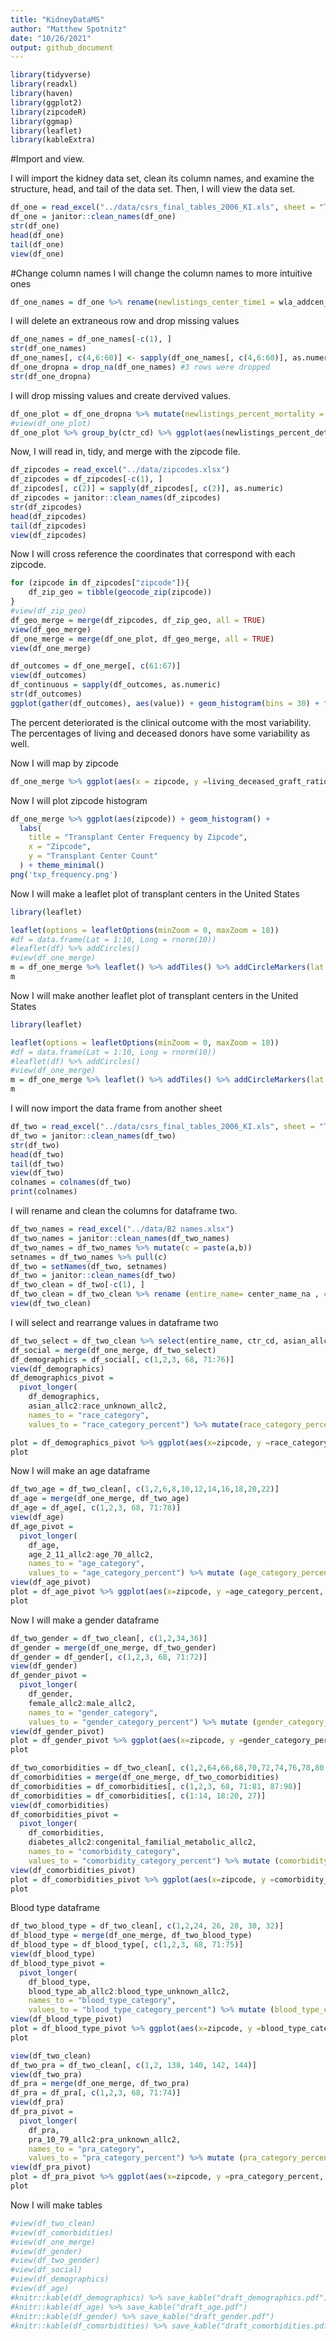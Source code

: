```yaml
---
title: "KidneyDataMS"
author: "Matthew Spotnitz"
date: "10/26/2021"
output: github_document
---
```


```r
library(tidyverse)
library(readxl)
library(haven)
library(ggplot2)
library(zipcodeR)
library(ggmap)
library(leaflet)
library(kableExtra)
```

#Import and view.

I will import the kidney data set, clean its column names, and examine the structure, head, and tail of the data set. Then, I will view the data set.
```r
df_one = read_excel("../data/csrs_final_tables_2006_KI.xls", sheet = "Table B1")
df_one = janitor::clean_names(df_one)
str(df_one)
head(df_one)
tail(df_one)
view(df_one)
```

#Change column names
I will change the column names to more intuitive ones
```r
df_one_names = df_one %>% rename(newlistings_center_time1 = wla_addcen_nc1, newlistings_center_time2 = wla_addcen_nc2, newlistings_center_all = wla_addcen_pcz,newlistings_regional = wla_addcen_prz, newlistings_usa = wla_addcen_puz)  %>% rename( endlistings_center_time1 = wla_end_nc1, endlistings_center_time2 = wla_end_nc2, endlistings_center_all = wla_end_pcz, endlistings_regional = wla_end_prz, endlistings_usa = wla_end_puz) %>% rename(deteriorated_center_time1 = wla_remdet_nc1, deteriorated_center_time2 = wla_remdet_nc2, deteriorated_center_all = wla_remdet_pcz, deteriorated_regional = wla_remdet_prz, deteriorated_usa = wla_remdet_puz) %>% rename( died_center_time1 = wla_remdied_nc1, died_center_time2 = wla_remdied_nc2, died_center_all = wla_remdied_pcz, died_regional = wla_remdied_prz, died_usa = wla_remdied_puz) %>% rename(other_center_time1 = wla_remoth_nc1, other_center_time2 = wla_remoth_nc2, other_center_all = wla_remoth_pcz, other_regional = wla_remoth_prz, other_usa = wla_remoth_puz) %>% rename( recovered_center_time1 = wla_remrec_nc1, recovered_center_time2 = wla_remrec_nc2, recovered_center_all = wla_remrec_pcz, recovered_regional = wla_remrec_prz, recovered_usa = wla_remrec_puz) %>% rename(transfer_center_time1 = wla_remtfer_nc1, transfer_center_time2 = wla_remtfer_nc2, transfer_center_all = wla_remtfer_pcz, transfer_regional = wla_remtfer_prz, transfer_usa = wla_remtfer_puz) %>% rename(deceased_donor_center_time1 = wla_remtxc_nc1, deceased_donor_center_time2 = wla_remtxc_nc2, deceased_donor_center_all = wla_remtxc_pcz, deceased_donor_regional = wla_remtxc_prz, deceased_donor_usa = wla_remtxc_puz) %>% rename(living_donor_center_time1 = wla_remtxl_nc1, living_donor_center_time2 = wla_remtxl_nc2, living_donor_center_all = wla_remtxl_pcz, living_donor_regional = wla_remtxl_prz, living_donor_usa = wla_remtxl_puz) %>% rename(transplant_other_center_time1 = wla_remtxoc_nc1, transplant_other_center_time2 = wla_remtxoc_nc2, transplant_other_center_all = wla_remtxoc_pcz, transplant_other_regional = wla_remtxoc_prz, transplant_other_center_usa = wla_remtxoc_puz) %>% rename(start_waitlist_center_time1 = wla_st_nc1, start_waitlist_center_time2 = wla_st_nc2, start_waitlist_center_all = wla_st_pcz, start_waitlist_regional = wla_st_prz, start_waitlist_usa = wla_st_puz) %>% view() 
```
I will delete an extraneous row and drop missing values
```r
df_one_names = df_one_names[-c(1), ]
str(df_one_names)
df_one_names[, c(4,6:60)] <- sapply(df_one_names[, c(4,6:60)], as.numeric)
df_one_dropna = drop_na(df_one_names) #3 rows were dropped
str(df_one_dropna)
```
I will drop missing values and create dervived values.
```r
df_one_plot = df_one_dropna %>% mutate(newlistings_percent_mortality = 100*died_center_all/newlistings_center_all, newlistings_percent_deteriorated = 100*deteriorated_center_all/newlistings_center_all, newlistings_percent_transfer = 100* transfer_center_all/newlistings_center_all, newlistings_percent_living_donor = 100* living_donor_center_all/newlistings_center_all, newlistings_percent_deceased_donor = 100*deceased_donor_center_all/newlistings_center_all, newlistings_percent_recovered = 100* recovered_center_all/newlistings_center_all, living_deceased_graft_ratio = living_donor_center_all/deceased_donor_center_all)
#view(df_one_plot)
df_one_plot %>% group_by(ctr_cd) %>% ggplot(aes(newlistings_percent_deteriorated)) + geom_histogram()
```
Now, I will read in, tidy, and merge with the zipcode file.
```r
df_zipcodes = read_excel("../data/zipcodes.xlsx")
df_zipcodes = df_zipcodes[-c(1), ]
df_zipcodes[, c(2)] = sapply(df_zipcodes[, c(2)], as.numeric)
df_zipcodes = janitor::clean_names(df_zipcodes)
str(df_zipcodes)
head(df_zipcodes)
tail(df_zipcodes)
view(df_zipcodes)
```
Now I will cross reference the coordinates that correspond with each zipcode. 
```r
for (zipcode in df_zipcodes["zipcode"]){
    df_zip_geo = tibble(geocode_zip(zipcode))
}
#view(df_zip_geo)
df_geo_merge = merge(df_zipcodes, df_zip_geo, all = TRUE)
view(df_geo_merge)
df_one_merge = merge(df_one_plot, df_geo_merge, all = TRUE)
view(df_one_merge)
```

```r
df_outcomes = df_one_merge[, c(61:67)]
view(df_outcomes)
df_continuous = sapply(df_outcomes, as.numeric)
str(df_outcomes)
ggplot(gather(df_outcomes), aes(value)) + geom_histogram(bins = 30) + facet_wrap(~key, scales = 'free_x')
```
The percent deteriorated is the clinical outcome with the most variability. The percentages of living and deceased donors have some variability as well.

Now I will map by zipcode
```r
df_one_merge %>% ggplot(aes(x = zipcode, y =living_deceased_graft_ratio )) + geom_point()
```
Now I will plot zipcode histogram
```r
df_one_merge %>% ggplot(aes(zipcode)) + geom_histogram() + 
  labs(
    title = "Transplant Center Frequency by Zipcode",
    x = "Zipcode",
    y = "Transplant Center Count"
  ) + theme_minimal()
png('txp_frequency.png')
```
Now I will make a leaflet plot of transplant centers in the United States
```r
library(leaflet)

leaflet(options = leafletOptions(minZoom = 0, maxZoom = 18))
#df = data.frame(Lat = 1:10, Long = rnorm(10))
#leaflet(df) %>% addCircles()
#view(df_one_merge)
m = df_one_merge %>% leaflet() %>% addTiles() %>% addCircleMarkers(lat = ~lat, lng = ~lng)
m
```
Now I will make another leaflet plot of transplant centers in the United States
```r
library(leaflet)

leaflet(options = leafletOptions(minZoom = 0, maxZoom = 18))
#df = data.frame(Lat = 1:10, Long = rnorm(10))
#leaflet(df) %>% addCircles()
#view(df_one_merge)
m = df_one_merge %>% leaflet() %>% addTiles() %>% addCircleMarkers(lat = ~lat, lng = ~lng, color = ~newlistings_center_all)
m
```
I will now import the data frame from another sheet
```r
df_two = read_excel("../data/csrs_final_tables_2006_KI.xls", sheet = "Tables B2-B3 Center")
df_two = janitor::clean_names(df_two)
str(df_two)
head(df_two)
tail(df_two)
view(df_two)
colnames = colnames(df_two)
print(colnames)
```
I will rename and clean the columns for dataframe two.
```r
df_two_names = read_excel("../data/B2 names.xlsx")
df_two_names = janitor::clean_names(df_two_names)
df_two_names = df_two_names %>% mutate(c = paste(a,b))
setnames = df_two_names %>% pull(c)
df_two = setNames(df_two, setnames)
df_two = janitor::clean_names(df_two)
df_two_clean = df_two[-c(1), ]
df_two_clean = df_two_clean %>% rename (entire_name= center_name_na , ctr_cd = center_code_na)
view(df_two_clean)
```
I will select and rearrange values in dataframe two
```r
df_two_select = df_two_clean %>% select(entire_name, ctr_cd, asian_allc2, african_american_allc2, hispanic_latino_allc2, white_allc2, race_other_allc2, race_unknown_allc2) 
df_social = merge(df_one_merge, df_two_select)
df_demographics = df_social[, c(1,2,3, 68, 71:76)]
view(df_demographics)
df_demographics_pivot =
  pivot_longer(
    df_demographics, 
    asian_allc2:race_unknown_allc2,
    names_to = "race_category", 
    values_to = "race_category_percent") %>% mutate(race_category_percent = as.numeric(race_category_percent)) %>% mutate(race_category = as.factor(race_category))

plot = df_demographics_pivot %>% ggplot(aes(x=zipcode, y =race_category_percent, color = race_category)) + geom_point()
plot

```
Now I will make an age dataframe
```r
df_two_age = df_two_clean[, c(1,2,6,8,10,12,14,16,18,20,22)]
df_age = merge(df_one_merge, df_two_age)
df_age = df_age[, c(1,2,3, 68, 71:78)]
view(df_age)
df_age_pivot =
  pivot_longer(
    df_age, 
    age_2_11_allc2:age_70_allc2,
    names_to = "age_category", 
    values_to = "age_category_percent") %>% mutate (age_category_percent = as.numeric(age_category_percent)) %>% mutate(age_category = factor(age_category, levels =c("age_2_allc2","age_2_11_allc2", "age_12_17_allc2", "age_18_34_allc2", "age_35_49_allc2", "age_50_64_allc2", "age_65_79_allc2", "age_70_allc2")))
view(df_age_pivot)
plot = df_age_pivot %>% ggplot(aes(x=zipcode, y =age_category_percent, color = age_category)) + geom_point()
plot
```
Now I will make a gender dataframe
```r
df_two_gender = df_two_clean[, c(1,2,34,36)]
df_gender = merge(df_one_merge, df_two_gender)
df_gender = df_gender[, c(1,2,3, 68, 71:72)]
view(df_gender)
df_gender_pivot =
  pivot_longer(
    df_gender, 
    female_allc2:male_allc2,
    names_to = "gender_category", 
    values_to = "gender_category_percent") %>% mutate (gender_category_percent = as.numeric(gender_category_percent)) %>% mutate(gender_category = as.factor(gender_category))
view(df_gender_pivot)
plot = df_gender_pivot %>% ggplot(aes(x=zipcode, y =gender_category_percent, color = gender_category)) + geom_point()
plot
```

```r
df_two_comorbidities = df_two_clean[, c(1,2,64,66,68,70,72,74,76,78,80,82,126,128,130,132,138,140,142,144,146,148,150, 162, 164, 166, 168, 170, 172, 190)]
df_comorbidities = merge(df_one_merge, df_two_comorbidities)
df_comorbidities = df_comorbidities[, c(1,2,3, 68, 71:81, 87:98)]
df_comorbidities = df_comorbidities[, c(1:14, 18:20, 27)]
view(df_comorbidities)
df_comorbidities_pivot =
  pivot_longer(
    df_comorbidities, 
    diabetes_allc2:congenital_familial_metabolic_allc2,
    names_to = "comorbidity_category", 
    values_to = "comorbidity_category_percent") %>% mutate (comorbidity_category_percent = as.numeric(comorbidity_category_percent)) %>% mutate(comorbidity_category = as.factor(comorbidity_category))
view(df_comorbidities_pivot)
plot = df_comorbidities_pivot %>% ggplot(aes(x=zipcode, y =comorbidity_category_percent, color = comorbidity_category)) + geom_point()
plot

```
Blood type dataframe
```r
df_two_blood_type = df_two_clean[, c(1,2,24, 26, 28, 30, 32)]
df_blood_type = merge(df_one_merge, df_two_blood_type)
df_blood_type = df_blood_type[, c(1,2,3, 68, 71:75)]
view(df_blood_type)
df_blood_type_pivot =
  pivot_longer(
    df_blood_type, 
    blood_type_ab_allc2:blood_type_unknown_allc2,
    names_to = "blood_type_category", 
    values_to = "blood_type_category_percent") %>% mutate (blood_type_category_percent = as.numeric(blood_type_category_percent)) %>% mutate(blood_type_category = as.factor(blood_type_category))
view(df_blood_type_pivot)
plot = df_blood_type_pivot %>% ggplot(aes(x=zipcode, y =blood_type_category_percent, color = blood_type_category)) + geom_point()
plot

```

```r
view(df_two_clean)
df_two_pra = df_two_clean[, c(1,2, 138, 140, 142, 144)]
view(df_two_pra)
df_pra = merge(df_one_merge, df_two_pra)
df_pra = df_pra[, c(1,2,3, 68, 71:74)]
view(df_pra)
df_pra_pivot =
  pivot_longer(
    df_pra, 
    pra_10_79_allc2:pra_unknown_allc2,
    names_to = "pra_category", 
    values_to = "pra_category_percent") %>% mutate (pra_category_percent = as.numeric(pra_category_percent)) %>% mutate(pra_category = factor(pra_category, c("pra_0_9_allc2", "pra_10_79_allc2", "pra_80_allc2", "pra_unknown_allc2")))
view(df_pra_pivot)
plot = df_pra_pivot %>% ggplot(aes(x=zipcode, y =pra_category_percent, color = pra_category)) + geom_point()
plot
```


Now I will make tables
```r
#view(df_two_clean)
#view(df_comorbidities)
#view(df_one_merge)
#view(df_gender)
#view(df_two_gender)
#view(df_social)
#view(df_demographics)
#view(df_age)
#knitr::kable(df_demographics) %>% save_kable("draft_demographics.pdf")
#knitr::kable(df_age) %>% save_kable("draft_age.pdf") 
#knitr::kable(df_gender) %>% save_kable("draft_gender.pdf") 
#knitr::kable(df_comorbidities) %>% save_kable("draft_comorbidities.pdf") 
```
